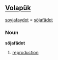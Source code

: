 == [[Volapük]] == 
[[soyjafaydot]] = [[söjafädot]] 

===Noun===
'''söjafädot'''
 
# [[reproduction]]
